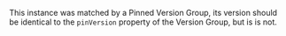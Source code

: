 
This instance was matched by a <Link to='/config/version-groups/pinned'>Pinned</Link> Version Group, its version should be identical to the `pinVersion` property of the Version Group, but is is not.
